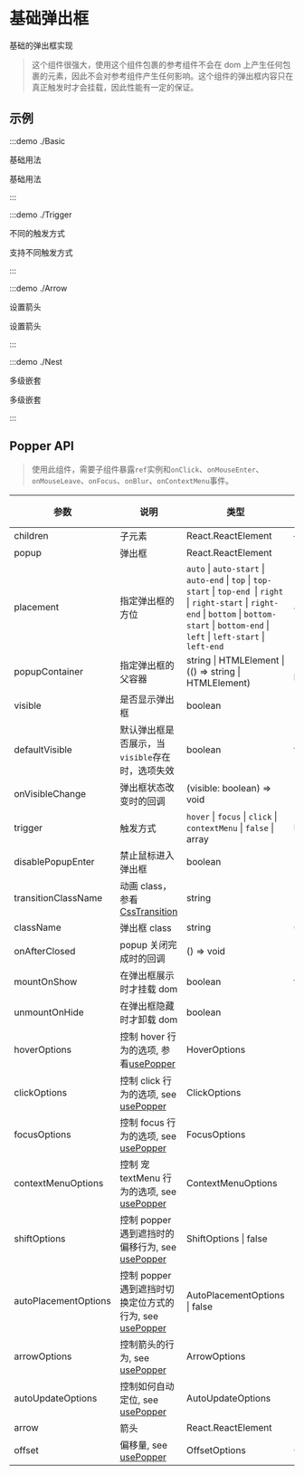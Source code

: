 # 基础弹出框

基础的弹出框实现

> 这个组件很强大，使用这个组件包裹的参考组件不会在 dom 上产生任何包裹的元素，因此不会对参考组件产生任何影响。这个组件的弹出框内容只在真正触发时才会挂载，因此性能有一定的保证。

## 示例

:::demo ./Basic

基础用法

基础用法

:::

:::demo ./Trigger

不同的触发方式

支持不同触发方式

:::

:::demo ./Arrow

设置箭头

设置箭头

:::

:::demo ./Nest

多级嵌套

多级嵌套

:::

## Popper API

> 使用此组件，需要子组件暴露`ref`实例和`onClick`、`onMouseEnter`、`onMouseLeave`、`onFocus`、`onBlur`、`onContextMenu`事件。

| 参数 | 说明 | 类型 | 默认值 | 是否必填 |
| --- | --- | --- | --- | --- |
| children | 子元素 | React.ReactElement | — | true |
| popup | 弹出框 | React.ReactElement | - | true |
| placement | 指定弹出框的方位 | `auto` \| `auto-start` \| `auto-end` \| `top` \| `top-start` \| `top-end `\| `right` \| `right-start` \| `right-end` \| `bottom` \| `bottom-start` \| `bottom-end` \| `left` \| `left-start` \| `left-end` | `auto` | false |
| popupContainer | 指定弹出框的父容器 | string \| HTMLElement \| (() => string \| HTMLElement) | () => body | false |
| visible | 是否显示弹出框 | boolean | - | false |
| defaultVisible | 默认弹出框是否展示，当`visible`存在时，选项失效 | boolean | false | false |
| onVisibleChange | 弹出框状态改变时的回调 | (visible: boolean) => void | - | false |
| trigger | 触发方式 | `hover` \| `focus` \| `click` \| `contextMenu` \| `false` \| array | `hover` | false |
| disablePopupEnter | 禁止鼠标进入弹出框 | boolean | - | false |
| transitionClassName | 动画 class，参看[CssTransition](/components/CssTransition) | string | - | false |
| className | 弹出框 class | string | 0 | false |
| onAfterClosed | popup 关闭完成时的回调 | () => void | - | false |
| mountOnShow | 在弹出框展示时才挂载 dom | boolean | true | false |
| unmountOnHide | 在弹出框隐藏时才卸载 dom | boolean | - | false |
| hoverOptions | 控制 hover 行为的选项, 参看[usePopper](/hooks/usePopper) | HoverOptions | - | false |
| clickOptions | 控制 click 行为的选项, see [usePopper](/hooks/usePopper) | ClickOptions | - | false |
| focusOptions | 控制 focus 行为的选项, see [usePopper](/hooks/usePopper) | FocusOptions | - | false |
| contextMenuOptions | 控制 宠 textMenu 行为的选项, see [usePopper](/hooks/usePopper) | ContextMenuOptions | - | false |
| shiftOptions | 控制 popper 遇到遮挡时的偏移行为, see [usePopper](/hooks/usePopper) | ShiftOptions \| false | - | false |
| autoPlacementOptions | 控制 popper 遇到遮挡时切换定位方式的行为, see [usePopper](/hooks/usePopper) | AutoPlacementOptions \| false | - | false |
| arrowOptions | 控制箭头的行为, see [usePopper](/hooks/usePopper) | ArrowOptions | - | false |
| autoUpdateOptions | 控制如何自动定位, see [usePopper](/hooks/usePopper) | AutoUpdateOptions | - | false |
| arrow | 箭头 | React.ReactElement | - | false |
| offset | 偏移量, see [usePopper](/hooks/usePopper) | OffsetOptions | 0 | false |
